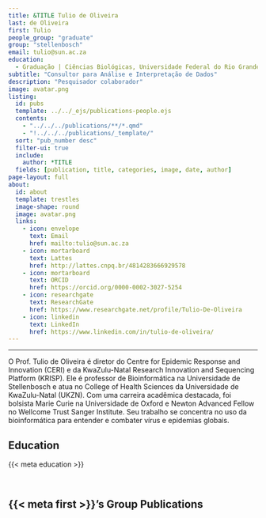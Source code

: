 ---
title: &TITLE Tulio de Oliveira
last: de Oliveira
first: Tulio
people_group: "graduate"
group: "stellenbosch"
email: tulio@sun.ac.za
education:
  - Graduação | Ciências Biológicas, Universidade Federal do Rio Grande do Sul (UFRGS) <br> Mestrado | Nelson R Mandela School of Medicine, África do Sul <br> Doutorado | Nelson R Mandela School of Medicine, África do Sul
subtitle: "Consultor para Análise e Interpretação de Dados"
description: "Pesquisador colaborador"
image: avatar.png
listing:
  id: pubs
  template: ../../_ejs/publications-people.ejs
  contents:
    - "../../../publications/**/*.qmd"
    - "!../../../publications/_template/"
  sort: "pub_number desc"
  filter-ui: true
  include:
    author: *TITLE
  fields: [publication, title, categories, image, date, author]
page-layout: full
about:
  id: about
  template: trestles
  image-shape: round
  image: avatar.png
  links:
    - icon: envelope
      text: Email
      href: mailto:tulio@sun.ac.za
    - icon: mortarboard
      text: Lattes
      href: http://lattes.cnpq.br/4814283666929578
    - icon: mortarboard
      text: ORCID
      href: https://orcid.org/0000-0002-3027-5254
    - icon: researchgate
      text: ResearchGate
      href: https://www.researchgate.net/profile/Tulio-De-Oliveira
    - icon: linkedin
      text: LinkedIn
      href: https://www.linkedin.com/in/tulio-de-oliveira/
---

<hr>

:::{#about}

O Prof. Tulio de Oliveira é diretor do Centre for Epidemic Response and Innovation (CERI) e da KwaZulu-Natal Research Innovation and Sequencing Platform (KRISP). Ele é professor de Bioinformática na Universidade de Stellenbosch e atua no College of Health Sciences da Universidade de KwaZulu-Natal (UKZN). Com uma carreira acadêmica destacada, foi bolsista Marie Curie na Universidade de Oxford e Newton Advanced Fellow no Wellcome Trust Sanger Institute. Seu trabalho se concentra no uso da bioinformática para entender e combater vírus e epidemias globais.

## Education
{{< meta education >}}

<br>

:::

## {{< meta first >}}'s Group Publications

:::{#pubs}
:::
